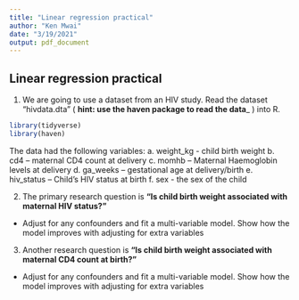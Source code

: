 ```yaml
---
title: "Linear regression practical"
author: "Ken Mwai"
date: "3/19/2021"
output: pdf_document
---
```


## Linear regression practical 

1.	We are going to use a dataset from an HIV study. Read the dataset “hivdata.dta” ( __hint: use the haven package to read the data___ ) into R.

```r
library(tidyverse)
library(haven)
```


The data had the following variables: 
  a.	weight_kg -  child birth weight
  b.	cd4 – maternal CD4 count at delivery
  c.	momhb – Maternal Haemoglobin levels at delivery
  d.	ga_weeks – gestational age at delivery/birth
  e.	hiv_status – Child’s HIV status at birth
  f.	sex  - the sex of the child
  
2.	The primary research question is __“Is child birth weight associated with maternal HIV status?”__

- Adjust for any confounders and fit a multi-variable model. Show how the model improves with adjusting for extra variables

3.	Another research question is __“Is child birth weight associated with maternal CD4 count at birth?”__

- Adjust for any confounders and fit a multi-variable model. Show how the model improves with adjusting for extra variables